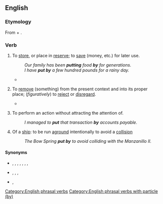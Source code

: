 ==English==

===Etymology===
From {{m|en|put}} + {{m|en|by}}.

===Verb===
{{en-verb|put<,,put> by}}

# {{lb|en|transitive}} To [[store]], or place in [[reserve]]; to [[save]] (money, etc.) for later use.
#: ''Our family has been '''putting''' food '''by''' for generations.''
#: ''I have '''put by''' a few hundred pounds for a rainy day.''
#* {{RQ:Corelli Sorrows of Satan|page=
|text=I refolded and '''put by''' his letter and the draft for the fifty pounds,
}}
# {{lb|en|transitive}} To [[remove]] (something) from the present context and into its proper place; (''figuratively'') to [[reject]] or [[disregard]].
#* {{RQ:Shakespeare Othello|act=II|scene=iii|page=320
|text=For Christian shame, '''put by''' this barbarous brawl:
}}
# {{lb|en|ditransitive}} To perform an action without attracting the attention of.
#: ''I managed to '''put''' that transaction '''by''' accounts payable.''
# {{lb|en|intransitive}} Of a [[ship]]: to be run [[aground]] intentionally to avoid a [[collision]]
#: ''The Bow Spring '''put by''' to avoid colliding with the Manzanillo II.''

====Synonyms====
* {{sense|save}} {{l|en|save}}, {{l|en|put away}}, {{l|en|set aside}}, {{l|en|put aside}}, {{l|en|lay aside}}, {{l|en|lay by}}, {{l|en|lay up}}, {{seeSynonyms|en|accumulate}}
* {{sense|remove,reject}} {{l|en|put away}}, {{l|en|set aside}}, {{l|en|put aside}}, {{l|en|lay aside}}
* {{sense|do without notice}} {{l|en|sneak past}}, {{l|en|get past}}

[[Category:English phrasal verbs]]
[[Category:English phrasal verbs with particle (by)]]
